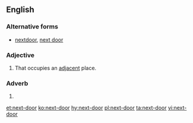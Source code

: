 ==English==

===Alternative forms===
* [[nextdoor]], [[next door]]

===Adjective===
{{en-adj|-|head=[[next]]-[[door]]}}

# That occupies an [[adjacent]] place.

===Adverb===
{{en-adv|-|head=[[next]]-[[door]]}}

# {{alternative spelling of|next door|lang=en}}

[[et:next-door]]
[[ko:next-door]]
[[hy:next-door]]
[[pl:next-door]]
[[ta:next-door]]
[[vi:next-door]]